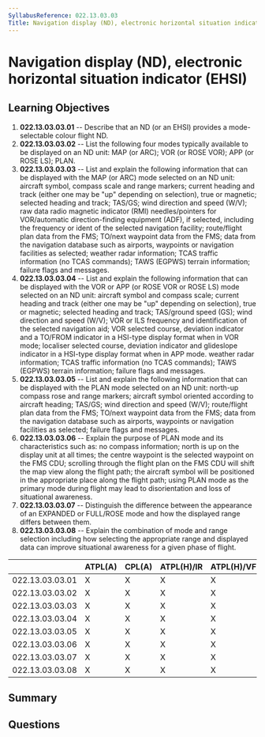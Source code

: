 ```yaml
---
SyllabusReference: 022.13.03.03
Title: Navigation display (ND), electronic horizontal situation indicator (EHSI)
---
```


# Navigation display (ND), electronic horizontal situation indicator (EHSI)

## Learning Objectives

1.  **022.13.03.03.01** -- Describe that an ND (or an EHSI) provides a
    mode-selectable colour flight ND.
2.  **022.13.03.03.02** -- List the following four modes typically available to
    be displayed on an ND unit: MAP (or ARC); VOR (or ROSE VOR); APP (or ROSE
    LS); PLAN.
3.  **022.13.03.03.03** -- List and explain the following information that can be
    displayed with the MAP (or ARC) mode selected on an ND unit: aircraft symbol,
    compass scale and range markers; current heading and track (either one may be
    "up" depending on selection), true or magnetic; selected heading and track;
    TAS/GS; wind direction and speed (W/V); raw data radio magnetic indicator
    (RMI) needles/pointers for VOR/automatic direction-finding equipment (ADF),
    if selected, including the frequency or ident of the selected navigation
    facility; route/flight plan data from the FMS; TO/next waypoint data from the
    FMS; data from the navigation database such as airports, waypoints or
    navigation facilities as selected; weather radar information; TCAS traffic
    information (no TCAS commands); TAWS (EGPWS) terrain information; failure
    flags and messages.
4.  **022.13.03.03.04** -- List and explain the following information that can be
    displayed with the VOR or APP (or ROSE VOR or ROSE LS) mode selected on an ND
    unit: aircraft symbol and compass scale; current heading and track (either
    one may be "up" depending on selection), true or magnetic; selected heading
    and track; TAS/ground speed (GS); wind direction and speed (W/V); VOR or ILS
    frequency and identification of the selected navigation aid; VOR selected
    course, deviation indicator and a TO/FROM indicator in a HSI-type display
    format when in VOR mode; localiser selected course, deviation indicator and
    glideslope indicator in a HSI-type display format when in APP mode. weather
    radar information; TCAS traffic information (no TCAS commands); TAWS (EGPWS)
    terrain information; failure flags and messages.
5.  **022.13.03.03.05** -- List and explain the following information that can be
    displayed with the PLAN mode selected on an ND unit: north-up compass rose
    and range markers; aircraft symbol oriented according to aircraft heading;
    TAS/GS; wind direction and speed (W/V); route/flight plan data from the FMS;
    TO/next waypoint data from the FMS; data from the navigation database such as
    airports, waypoints or navigation facilities as selected; failure flags and
    messages.
6.  **022.13.03.03.06** -- Explain the purpose of PLAN mode and its
    characteristics such as: no compass information; north is up on the display
    unit at all times; the centre waypoint is the selected waypoint on the FMS
    CDU; scrolling through the flight plan on the FMS CDU will shift the map view
    along the flight path; the aircraft symbol will be positioned in the
    appropriate place along the flight path; using PLAN mode as the primary mode
    during flight may lead to disorientation and loss of situational awareness.
7.  **022.13.03.03.07** -- Distinguish the difference between the appearance of
    an EXPANDED or FULL/ROSE mode and how the displayed range differs between
    them.
8.  **022.13.03.03.08** -- Explain the combination of mode and range selection
    including how selecting the appropriate range and displayed data can improve
    situational awareness for a given phase of flight.

|                 | ATPL(A) | CPL(A) | ATPL(H)/IR | ATPL(H)/VFR | CPL(H) | IR | CBIR(A) |
| --------------- | ------- | ------ | ---------- | ----------- | ------ | -- | ------- |
| 022.13.03.03.01 | X       | X      | X          | X           | X      | X  | X       |
| 022.13.03.03.02 | X       | X      | X          | X           | X      | X  |         |
| 022.13.03.03.03 | X       | X      | X          | X           | X      | X  |         |
| 022.13.03.03.04 | X       | X      | X          | X           | X      | X  |         |
| 022.13.03.03.05 | X       | X      | X          | X           | X      | X  |         |
| 022.13.03.03.06 | X       | X      | X          | X           | X      | X  |         |
| 022.13.03.03.07 | X       | X      | X          | X           | X      | X  |         |
| 022.13.03.03.08 | X       | X      | X          | X           | X      | X  |         |

## Summary

## Questions
